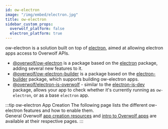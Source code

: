 ```yaml
---
id: ow-electron
image: "/img/embed/electron.jpg"
title: ow-electron
sidebar_custom_props:
  overwolf_platform: false
  electron_platform: true
---
```


ow-electron is a solution built on top of [electron](https://www.electronjs.org/), aimed at allowing electron apps access to Overwolf APIs.

- [@overwolf/ow-electron](https://www.npmjs.com/package/@overwolf/ow-electron) is a package based on the
[electron](https://www.npmjs.com/package/electron) package, adding several new features to it.
- [@overwolf/ow-electron-builder](https://www.npmjs.com/package/@overwolf/ow-electron-builder) is a package based on the 
[electron-builder](https://www.npmjs.com/package/electron-builder) package, which supports building ow-electron apps.
- [@overwolf/electron-is-overwolf](https://www.npmjs.com/package/@overwolf/electron-is-overwolf) - similar to the
[electron-is-dev](https://www.npmjs.com/package/electron-is-dev) package, allows your app to check whether it's currently running as `ow-electron`, or as a base `electron` app.

<div className="underline-patch">

:::tip ow-electron App Creation
The following page lists the different ow-electron features and how to enable them.  
General Overwolf [app creation resources](/start/getting-started/app-creation-process) and [intro to Overwolf apps](/start/getting-started) are available at their respective pages.
:::

</div>


<ReadMe/>